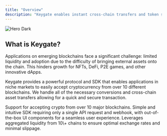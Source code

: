 ```yaml
---
title: "Overview"
description: "Keygate enables instant cross-chain transfers and token swaps."
---
```


<img
  className="hidden dark:block"
  src="/images/hero-dark.svg"
  alt="Hero Dark"
/>

## What is Keygate?

Applications on emerging blockchains face a significant challenge: limited liquidity and adoption due to the difficulty of bringing external assets onto the chain. This hinders growth for NFTs, DeFi, P2E games, and other innovative dApps.

Keygate provides a powerful protocol and SDK that enables applications in niche markets to easily accept cryptocurrency from over 10 different blockchains. We handle all of the necessary conversions and cross-chain asset transfers allowing for a quick and secure transaction.

<Card title="Token Coverage" icon="coin" iconType="sharp-solid" color="#c200ff">
  Support for accepting crypto from over 10 major blockchains.
</Card>

<Card title="Easy To Integrate" icon="gear" iconType="sharp-solid" color="#c200ff">
  Simple and intuitive SDK requiring only a single API request and webhook, with out-of-the-box UI components for a seamless user experience.
</Card>

<Card title="Competitive Swap Rates" icon="arrow-trend-up" iconType="sharp-solid" color="#c200ff">
  Leverages aggregated liquidity from 10\+ chains to ensure optimal exchange rates and minimal slippage.
</Card>